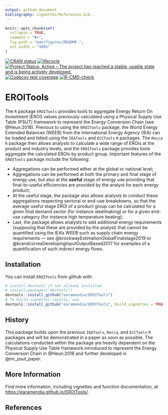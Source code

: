 ```yaml
---
output: github_document
bibliography: vignettes/References.bib
---
```


<!-- README.md is generated from README.Rmd. Please edit that file -->

```r
knitr::opts_chunk$set(
  collapse = TRUE,
  comment = "#>",
  fig.path = "man/figures/README-",
  out.width = "100%"
)
```


<!-- badges: start -->
[![CRAN status](https://www.r-pkg.org/badges/version/ReboundTools)](https://cran.r-project.org/package=EROITools)
[![lifecycle](https://img.shields.io/badge/lifecycle-experimental-orange.svg)](https://www.tidyverse.org/lifecycle/#experimental)
[![Project Status: Active – The project has reached a stable, usable state and is being actively developed.](https://www.repostatus.org/badges/latest/active.svg)](https://www.repostatus.org/#active)
[![Codecov test coverage](https://codecov.io/gh/earamendia/EROITools/branch/master/graph/badge.svg)](https://codecov.io/gh/earamendia/EROITools?branch=master)
<!-- [![DOI](https://zenodo.org/badge/DOI/10.5281/zenodo.5841962.svg)](https://doi.org/10.5281/zenodo.5841962) -->
[![R-CMD-check](https://github.com/earamendia/EROITools/actions/workflows/R-CMD-check.yaml/badge.svg)](https://github.com/earamendia/EROITools/actions/workflows/R-CMD-check.yaml)
<!-- badges: end -->



# EROITools

The `R` package `EROITools` provides tools to aggregate Energy Return On Investment (EROI) values previously calculated using a Physical Supply Use Table (PSUT) framework to represent the Energy Conversion Chain (see @Heun:2018). Previous to using the `EROITools` package, the World Energy Extended Balances (WEEB) from the International Energy Agency (IEA) can be loaded and tidied using the `IEATools` and `ECCTools` `R` packages. The `Recca` `R` package then allows analysts to calculate a wide range of EROIs at the product and industry levels, and the `EROITools` package provides tools aggregate the calculated EROIs by product group. Important features of the `EROITools` package include the following:

* Aggregations can be performed either at the global or national level;
* Aggregations can be performed at both the primary and final stage of energy use, but also at the **useful** stage of energy use providing that final-to-useful efficiencies are provided by the analyst for each energy product;
* At the useful stage, the package also allows analysts to conduct these aggregations respecting sectoral or end-use breakdowns, so that the average useful stage EROI of a product group can be calculated for a given final demand sector (for instance steelmaking) or for a given end-use category (for instance high temperature heating);
* Last, the package allows analysts to add additional energy requirements (supposing that these are provided by the analyst) that cannot be quantified using the IEA's WEEB such as supply chain energy requirements --- see @brockwayEstimationGlobalFinalstage2019 or @brandcorreaDevelopingInputOutputBased2017 for examples of a quantification of such indirect energy flows.


## Installation

You can install `EROITools` from github with:

```r
# install devtools if not already installed
# install.packages("devtools")
devtools::install_github("earamendia/EROITools")
# To build vignettes locally, use
devtools::install_github("earamendia/EROITools", build_vignettes = TRUE)
```


## History

This package builds upon the previous `IEATools`, `Recca`, and `ECCTools` `R` packages and will be demonstrated in a paper as soon as possible. The calculations conducted within the package are heavily dependent on the Physical Supply Use Table framework introduced to represent the Energy Conversion Chain in @Heun:2018 and further developed in @mr_psut_paper.


## More Information

Find more information, including vignettes and function documentation, at 
<https://earamendia.github.io/EROITools/>.

## References

